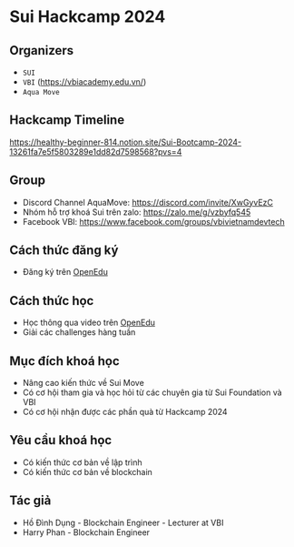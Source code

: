 # Sui Hackcamp 2024

## Organizers
+ `SUI` 
+ `VBI` (https://vbiacademy.edu.vn/)
+ `Aqua Move` 


## Hackcamp Timeline

https://healthy-beginner-814.notion.site/Sui-Bootcamp-2024-13261fa7e5f5803289e1dd82d7598568?pvs=4



## Group 
+ Discord Channel AquaMove: https://discord.com/invite/XwGyvEzC
+ Nhóm hỗ trợ khoá Sui trên zalo: https://zalo.me/g/vzbyfq545
+ Facebook VBI: https://www.facebook.com/groups/vbivietnamdevtech

## Cách thức đăng ký 

+ Đăng ký trên [OpenEdu](https://vbi.openedu.net/courses/sui-vietnam-hackcamp-87596)



## Cách thức học 
+ Học thông qua video trên [OpenEdu](https://vbi.openedu.net/)
+ Giải các challenges hàng tuần 


## Mục đích khoá học 

+ Nâng cao kiến thức về Sui Move 
+ Có cơ hội tham gia và học hỏi từ các chuyên gia từ Sui Foundation  và VBI 
+ Có cơ hội nhận được các phần quà từ Hackcamp 2024

## Yêu cầu khoá học 

+ Có kiến thức cơ bản về lập trình 
+ Có kiến thức cơ bản về blockchain 



## Tác giả 
+ Hồ Đình Dụng - Blockchain Engineer - Lecturer at VBI 
+ Harry Phan - Blockchain Engineer






